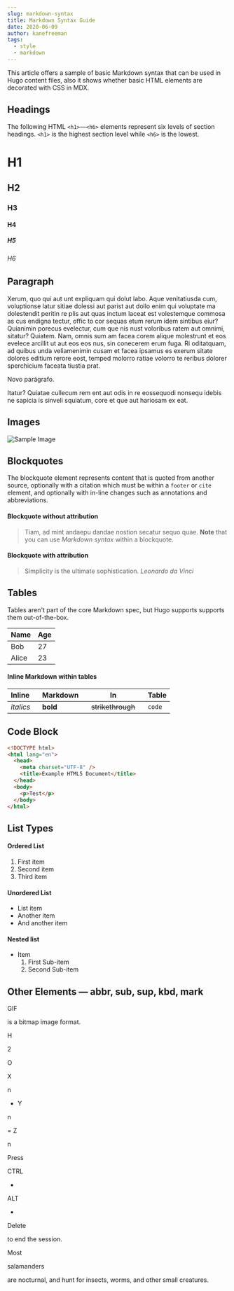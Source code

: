 ```yaml
---
slug: markdown-syntax
title: Markdown Syntax Guide
date: 2020-06-09
author: kanefreeman
tags:
  - style
  - markdown
---
```

This article offers a sample of basic Markdown syntax that can be used in Hugo content files, also it shows whether basic HTML elements are decorated with CSS in MDX.

## Headings

The following HTML `<h1>`—`<h6>` elements represent six levels of section headings. `<h1>` is the highest section level while `<h6>` is the lowest.

# H1

## H2

### H3

#### H4

##### H5

###### H6

## Paragraph

Xerum, quo qui aut unt expliquam qui dolut labo. Aque venitatiusda cum, voluptionse latur sitiae dolessi aut parist aut dollo enim qui voluptate ma dolestendit peritin re plis aut quas inctum laceat est volestemque commosa as cus endigna tectur, offic to cor sequas etum rerum idem sintibus eiur? Quianimin porecus evelectur, cum que nis nust voloribus ratem aut omnimi, sitatur? Quiatem. Nam, omnis sum am facea corem alique molestrunt et eos evelece arcillit ut aut eos eos nus, sin conecerem erum fuga. Ri oditatquam, ad quibus unda veliamenimin cusam et facea ipsamus es exerum sitate dolores editium rerore eost, temped molorro ratiae volorro te reribus dolorer sperchicium faceata tiustia prat.





Novo parágrafo.

Itatur? Quiatae cullecum rem ent aut odis in re eossequodi nonsequ idebis ne sapicia is sinveli squiatum, core et que aut hariosam ex eat.

## Images

![Sample Image](/images/600x300.png)

## Blockquotes

The blockquote element represents content that is quoted from another source, optionally with a citation which must be within a `footer` or `cite` element, and optionally with in-line changes such as annotations and abbreviations.

#### Blockquote without attribution

> Tiam, ad mint andaepu dandae nostion secatur sequo quae.
> **Note** that you can use _Markdown syntax_ within a blockquote.

#### Blockquote with attribution

> Simplicity is the ultimate sophistication.<cite>
> Leonardo da Vinci</cite>

## Tables

Tables aren't part of the core Markdown spec, but Hugo supports supports them out-of-the-box.

|Name|Age|
|---|---|
|Bob|27|
|Alice|23|

#### Inline Markdown within tables

<div style={{"overflowX": "auto"}}>

|Inline   |Markdown   |In   |Table|
|---|---|---|---|
|_italics_|**bold**|~~strikethrough~~   |`code`|

</div>

## Code Block

```html
<!DOCTYPE html>
<html lang="en">
  <head>
    <meta charset="UTF-8" />
    <title>Example HTML5 Document</title>
  </head>
  <body>
    <p>Test</p>
  </body>
</html>
```

## List Types

#### Ordered List

1. First item
1. Second item
1. Third item

#### Unordered List

- List item
- Another item
- And another item

#### Nested list

- Item
   1. First Sub-item
   1. Second Sub-item

## Other Elements — abbr, sub, sup, kbd, mark



GIF

 is a bitmap image format.

H

2

O

X

n

 + Y

n

 = Z

n



Press 



CTRL

+

ALT

+

Delete



 to end the session.

Most 

salamanders

 are nocturnal, and hunt for insects, worms, and other small creatures.
